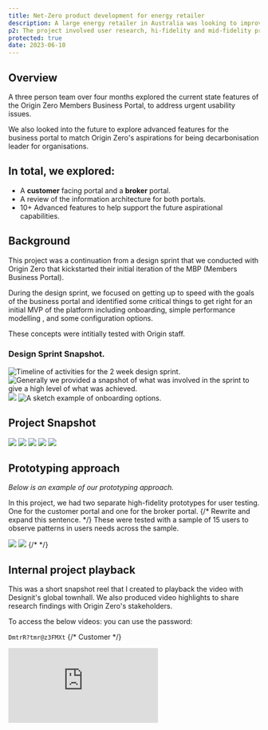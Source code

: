 ```yaml
---
title: Net-Zero product development for energy retailer 
description: A large energy retailer in Australia was looking to improve how business customers interact with the energy service and to be seen as a better partner in their mission to move towards Net Zero emissions.
p2: The project involved user research, hi-fidelity and mid-fidelity prototyping, workshops, design sprints, user testing and more.
protected: true 
date: 2023-06-10
---
```

<Collaborators people="Cimara Carneiro, Julia Leong "/>


<FigmaProtoFrame className="from-orange-300 to-red-500" src="https://www.figma.com/embed?embed_host=share&url=https%3A%2F%2Fwww.figma.com%2Fproto%2FHteqyIB2BDOIJw3r3ta1cp%2F%255BBroker%255D-Origin-Zero---MBA-2.0-Portal-Design-file%3Fpage-id%3D202%253A37995%26node-id%3D223-40495%26node-type%3DFRAME%26viewport%3D646%252C1292%252C0.1%26t%3DPF7t6n4Ar0aPto8k-1%26scaling%3Dscale-down%26content-scaling%3Dfixed%26starting-point-node-id%3D223%253A40495%26show-proto-sidebar%3D1" />


## Overview

A three person team over four months explored the current state features of the Origin Zero Members Business Portal, to address urgent usability issues.

We also looked into the future to explore advanced features for the business portal to match Origin Zero's aspirations for being decarbonisation leader for organisations.

## In total, we explored:
- A **customer** facing portal and a **broker** portal.
- A review of the information architecture for both portals.
- 10+ Advanced features to help support the future aspirational capabilities.

## Background
This project was a continuation from a design sprint that we conducted with Origin Zero that kickstarted their initial iteration of the MBP (Members Business Portal).

During the design sprint, we focused on getting up to speed with the goals of the business portal and identified some critical things to get right for an initial MVP of the platform including onboarding, simple performance modelling , and some configuration options.

These concepts were intitially tested with Origin staff.

### Design Sprint Snapshot.
<MDXCarousel>
<Img type="slides" alt="Timeline of activities for the 2 week design sprint." src="/projects/origin-mbp/sprint/Designit_MBA_2.0_Sprint_Report_Page_08.png"/>
<Img type="slides" alt="Generally we provided a snapshot of what was involved in the sprint to give a high level of what was achieved." src="/projects/origin-mbp/sprint/Designit_MBA_2.0_Sprint_Report_Page_09.png"/>
<Img type="slides" src="/projects/origin-mbp/sprint/Designit_MBA_2.0_Sprint_Report_Page_11.png"/>
<Img type="slides" alt="A sketch example of onboarding options." src="/projects/origin-mbp/sprint/Designit_MBA_2.0_Sprint_Report_Page_14.png"/>

</MDXCarousel>

## Project Snapshot
<MDXCarousel>
<Img src="/projects/origin-mbp/Front-cover.png" type="slides" />
<Img src="/projects/origin-mbp/Intro.png" type="slides"/>
<Img src="/projects/origin-mbp/Challenge.png" type="slides"/>
<Img src="/projects/origin-mbp/Approach.png" type="slides"/>
<Img src="/projects/origin-mbp/Impact.png" type="slides"/>
</MDXCarousel>


## Prototyping approach
_Below is an example of our prototyping approach._

In this project, we had two separate high-fidelity prototypes for user testing. One for the customer portal and one for the broker portal.
{/* Rewrite and expand this sentence. */}
These were tested with a sample of 15 users to observe patterns in users needs across the sample.

<MDXCarousel>

<Img className="bg-zinc-100" src="/projects/origin-mbp/originzerofigma.png"/>
<Img src="/projects/origin-mbp/network-tarrif-optimisation.png"/>
</MDXCarousel>
{/*  */}

## Internal project playback

This was a short snapshot reel that I created to playback the video with Designit's global townhall. We also produced video highlights to share research findings with Origin Zero's stakeholders.

To access the below videos: you can use the password:

`DmtrR?tmr@z3FMXt`
<MDXCarousel>
{/* Customer */}
<iframe className="max-w-5xl mt-4 aspect-[1920/1080] mx-auto w-full rounded-lg" src="https://player.vimeo.com/video/832445151?badge=0&amp;autopause=0&amp;player_id=0&amp;app_id=58479" frameborder="0" allow="autoplay; fullscreen; picture-in-picture; clipboard-write" title="Designit x Origin Zero: Customer Experience Snapshot" />
{/* Broker */}
<iframe className="max-w-5xl mt-4 aspect-[1920/1080] mx-auto w-full rounded-lg" src="https://player.vimeo.com/video/832444772?badge=0&amp;autopause=0&amp;player_id=0&amp;app_id=58479" frameborder="0" allow="autoplay; fullscreen; picture-in-picture; clipboard-write" title="Designit x Origin Zero: Broker Experience Snapshot" />
{/* Future Concepts */}
<iframe className="max-w-5xl mt-4 aspect-[1920/1080] mx-auto w-full  rounded-lg" src="https://player.vimeo.com/video/832445137?badge=0&amp;autopause=0&amp;player_id=0&amp;app_id=58479" frameborder="0" allow="autoplay; fullscreen; picture-in-picture; clipboard-write" title="Designit x Origin Zero: Concept Testing Highlights" />
{/* Global playback */}
<iframe className="max-w-5xl mt-4 aspect-[1920/1080] mx-auto w-full  rounded-lg" src="https://player.vimeo.com/video/916520968?h=f5f23cc6d5&amp;badge=0&amp;autopause=0&amp;player_id=0&amp;app_id=58479" frameborder="0" allow="autoplay; fullscreen; picture-in-picture; clipboard-write" title="[Internal] Designit Australia - Origin Zero Global Case Study" />
</MDXCarousel>


<script src="https://player.vimeo.com/api/player.js"></script>


## Learnings
Each of our team members were new to the space of Sustainaiblity and energy, so there was a learning curve when trying to understand and design for concepts such as [Network Tarrif Optiimisation](https://shellenergy.com.au/energy-insights/network-tariff-optimisation-savings/), [EV Fleet Management](https://www.originzero.com.au/energy-solutions/360-ev-e-mobility/), and [Power Factor Correction](https://arc.net/l/quote/jezhtbat). 

Many of these concepts didn't have a pre-existing design pattern that we could leverage as precedents, so coming up with what might be suitable to display and communicate something like power factor was an exciting challenge. 

We leveraged a few precedents from finance product design to communicate realtime changes.